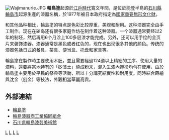 {{expand|time=2010-04-14T09:55:07+00:00}}
{{japanese|japanese=輪島塗|kana=わじまぬり}}
[[File:Wajimanurie.JPG|thumb]]
'''輪島塗'''起源於[[江戶時代|江戶時代]]寬文年間，是位於能登半島的[[石川縣|石川縣]][[輪島市|輪島市]]起源生產的漆器名稱，於1977年被日本政府指定為[[國家重要無形文化財|國家重要無形文化財]]。

和其他品种相比，輪島塗的特点是色彩比较厚重，美观和耐用。这种漆器完全由手工制作。现在在轮岛还有很多家庭作坊在制作着这种漆器。一个漆器通常要经过2年的制坯，然后再用6个月涂上100多层漆才能完成。另外，还可以用手绘的金页片来装饰漆器。漆器通常是黑色或者红色的，现在也出现很多其他的颜色。传统的漆器包括日式的餐具、茶具、便当盒、托盘和家具等。

輪島塗在製作時主要使用木胚，並且需要經過124道以上精細的工序、使用大量的漆料，還要將當地特有的「矽藻土」燒成粉末，混入生漆內攪扮均勻在使用，由於輪島塗主要用於平民的祭典等活動，所以十分講究結實性和耐用度。同時結合蒔繪與沈金（戗金）等技法，外觀相當華麗高貴。

== 外部連結 ==
* [https://web.archive.org/web/20150707202854/http://shofu.pref.ishikawa.jp/shofu/wajima/ 輪島塗]
* [http://www.wajimanuri.or.jp/ 輪島漆器商工業協同組合]
* [http://www.city.wajima.ishikawa.jp/art/index.html 石川県輪島漆芸美術館]

[[Category:日本漆器|L]]
[[Category:日本手工艺|L]]
[[Category:經濟產業大臣指定傳統的工藝品|L]]
[[Category:石川縣文化|L]]

{{艺术小作品}}